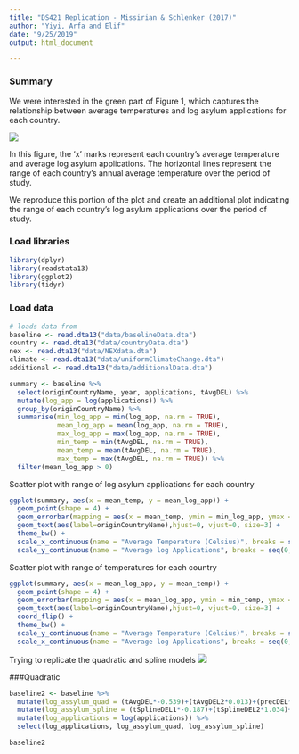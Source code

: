 ```yaml
---
title: "DS421 Replication - Missirian & Schlenker (2017)"
author: "Yiyi, Arfa and Elif"
date: "9/25/2019"
output: html_document

---
```


### Summary
We were interested in the green part of Figure 1, which captures the relationship between average temperatures and log asylum applications for each country.  

![](./Figure1.png)

In this figure, the 'x' marks represent each country's average temperature and average log asylum applications. The horizontal lines represent the range of each country's annual average temperature over the period of study. 

We reproduce this portion of the plot and create an additional plot indicating the range of each country's log asylum applications over the period of study. 

### Load libraries

```r
library(dplyr)
library(readstata13)
library(ggplot2)
library(tidyr)
```

### Load data

```r
# loads data from 
baseline <- read.dta13("data/baselineData.dta")
country <- read.dta13("data/countryData.dta")
nex <- read.dta13("data/NEXdata.dta")
climate <- read.dta13("data/uniformClimateChange.dta")
additional <- read.dta13("data/additionalData.dta")
```


```r
summary <- baseline %>%
  select(originCountryName, year, applications, tAvgDEL) %>%
  mutate(log_app = log(applications)) %>%
  group_by(originCountryName) %>%
  summarise(min_log_app = min(log_app, na.rm = TRUE),
            mean_log_app = mean(log_app, na.rm = TRUE),
            max_log_app = max(log_app, na.rm = TRUE),
            min_temp = min(tAvgDEL, na.rm = TRUE),
            mean_temp = mean(tAvgDEL, na.rm = TRUE),
            max_temp = max(tAvgDEL, na.rm = TRUE)) %>%
  filter(mean_log_app > 0)
```

Scatter plot with range of log asylum applications for each country
```r
ggplot(summary, aes(x = mean_temp, y = mean_log_app)) + 
  geom_point(shape = 4) + 
  geom_errorbar(mapping = aes(x = mean_temp, ymin = min_log_app, ymax = max_log_app)) +
  geom_text(aes(label=originCountryName),hjust=0, vjust=0, size=3) +
  theme_bw() +
  scale_x_continuous(name = "Average Temperature (Celsius)", breaks = seq(0,40, 5)) + 
  scale_y_continuous(name = "Average log Applications", breaks = seq(0,15,5))
```
  
Scatter plot with range of temperatures for each country
```r
ggplot(summary, aes(x = mean_log_app, y = mean_temp)) + 
  geom_point(shape = 4) + 
  geom_errorbar(mapping = aes(x = mean_log_app, ymin = min_temp, ymax = max_temp)) +
  geom_text(aes(label=originCountryName),hjust=0, vjust=0, size=3) +
  coord_flip() +
  theme_bw() +
  scale_y_continuous(name = "Average Temperature (Celsius)", breaks = seq(0,40, 5)) + 
  scale_x_continuous(name = "Average log Applications", breaks = seq(0,15,5))
```

Trying to replicate the quadratic and spline models
![](./TableS1.PNG)

###Quadratic

```r
baseline2 <- baseline %>%
  mutate(log_assylum_quad = (tAvgDEL*-0.539)+(tAvgDEL2*0.013)+(precDEL*0.244)+(precDEL2*0.104)) %>%
  mutate(log_assylum_spline = (tSplineDEL1*-0.187)+(tSplineDEL2*1.034)+(tSplineDEL3*-2.877)+(tSplineDEL4*4.243)+(precDEL*0.220)+(precDEL2*0.103)) %>%
  mutate(log_applications = log(applications)) %>%
  select(log_applications, log_assylum_quad, log_assylum_spline)

baseline2
```


